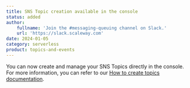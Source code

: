 ```yaml
---
title: SNS Topic creation available in the console
status: added
author:
    fullname: 'Join the #messaging-queuing channel on Slack.'
    url: 'https://slack.scaleway.com'
date: 2024-01-05
category: serverless
product: topics-and-events
---
```


You can now create and manage your SNS Topics directly in the console. 
For more information, you can refer to our [How to create topics documentation](https://www.scaleway.com/en/docs/topics-and-events/how-to/create-manage-topics/).


